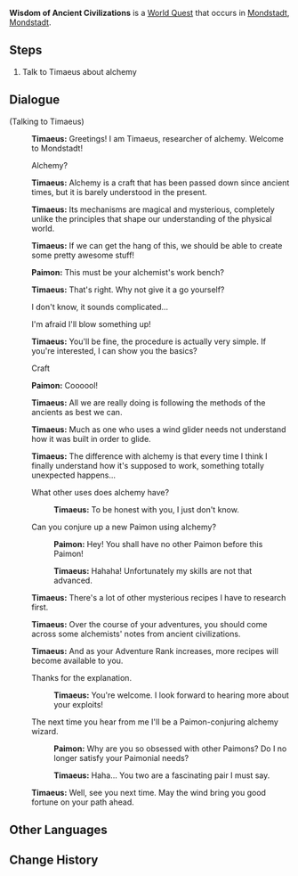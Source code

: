 {{Quest Infobox
|id            = 20506
|type          = World
|region        = Mondstadt
|area          = Starfell Valley
|summary       = 
|requirement   = Reach [[Adventure Rank]] 15
|startLocation = [[City of Mondstadt|Mondstadt]], [[Mondstadt]]
|characters    = Paimon; Timaeus; Traveler
|voiced        = yes
}}
'''Wisdom of Ancient Civilizations''' is a [[World Quest]] that occurs in [[City of Mondstadt|Mondstadt]], [[Mondstadt]].

==Steps==
#Talk to Timaeus about alchemy

==Dialogue==
{{Quest Description|It's been heard that Mondstadt's alchemy researcher [[Timaeus]] is trying to popularize the art.}}
{{Dialogue start}}
;(Talking to Timaeus)
:{{A|vo tips alchemy timaeus 01.ogg}} '''Timaeus:''' Greetings! I am Timaeus, researcher of alchemy. Welcome to Mondstadt!
:{{DIcon}} Alchemy?
:{{A|vo tips alchemy timaeus 02.ogg}} '''Timaeus:''' Alchemy is a craft that has been passed down since ancient times, but it is barely understood in the present.
:{{A|vo tips alchemy timaeus 03.ogg}} '''Timaeus:''' Its mechanisms are magical and mysterious, completely unlike the principles that shape our understanding of the physical world.
:{{A|vo tips alchemy timaeus 04.ogg}} '''Timaeus:''' If we can get the hang of this, we should be able to create some pretty awesome stuff!
:{{A|vo tips alchemy paimon 01.ogg}} '''Paimon:''' This must be your alchemist's work bench?
:{{A|vo tips alchemy timaeus 05.ogg}} '''Timaeus:''' That's right. Why not give it a go yourself?
:{{DIcon}} I don't know, it sounds complicated...
:{{DIcon}} I'm afraid I'll blow something up!
:{{A|vo tips alchemy timaeus 06.ogg}} '''Timaeus:''' You'll be fine, the procedure is actually very simple. If you're interested, I can show you the basics?
:{{DIcon|Alchemy}} Craft
:{{A|vo tips alchemy paimon 02.ogg}} '''Paimon:''' Coooool!
:{{A|vo tips alchemy timaeus 07.ogg}} '''Timaeus:''' All we are really doing is following the methods of the ancients as best we can.
:{{A|vo tips alchemy timaeus 08.ogg}} '''Timaeus:''' Much as one who uses a wind glider needs not understand how it was built in order to glide.
:{{A|vo tips alchemy timaeus 09.ogg}} '''Timaeus:''' The difference with alchemy is that every time I think I finally understand how it's supposed to work, something totally unexpected happens...
:{{DIcon}} What other uses does alchemy have?
::{{A|vo tips alchemy timaeus 10a.ogg}} '''Timaeus:''' To be honest with you, I just don't know.
:{{DIcon}} Can you conjure up a new Paimon using alchemy?
::{{A|vo tips alchemy paimon 03b.ogg}} '''Paimon:''' Hey! You shall have no other Paimon before this Paimon!
::{{A|vo tips alchemy timaeus 10b.ogg}} '''Timaeus:''' Hahaha! Unfortunately my skills are not that advanced.
:{{A|vo tips alchemy timaeus 11.ogg}} '''Timaeus:''' There's a lot of other mysterious recipes I have to research first.
:{{A|vo tips alchemy timaeus 12.ogg}} '''Timaeus:''' Over the course of your adventures, you should come across some alchemists' notes from ancient civilizations.
:{{A|vo tips alchemy timaeus 13.ogg}} '''Timaeus:''' And as your Adventure Rank increases, more recipes will become available to you.
:{{DIcon}} Thanks for the explanation.
::{{A|vo tips alchemy timaeus 14a.ogg}} '''Timaeus:''' You're welcome. I look forward to hearing more about your exploits!
:{{DIcon}} The next time you hear from me I'll be a Paimon-conjuring alchemy wizard.
::{{A|vo tips alchemy paimon 04b.ogg}} '''Paimon:''' Why are you so obsessed with other Paimons? Do I no longer satisfy your Paimonial needs?
::{{A|vo tips alchemy timaeus 14b.ogg}} '''Timaeus:''' Haha... You two are a fascinating pair I must say.
:{{A|vo tips alchemy timaeus 15.ogg}} '''Timaeus:''' Well, see you next time. May the wind bring you good fortune on your path ahead.
{{Dialogue end}}

==Other Languages==
{{Other Languages|
|en      = Wisdom of Ancient Civilizations
|zhs     = 古代文明的智慧
|zhs_rm  = Gǔdài Wénmíng de Zhìhuì
|zht     = 古代文明的智慧
|zht_rm  = Gǔdài Wénmíng de Zhìhuì
|zh_tl   = Wisdom of Ancient Civilizations
|ja      = 古代文明の知恵
|ja_rm   = Kodai Bunmei no Chie
|ja_tl   = Wisdom of Ancient Civilisations
|ko      = 고대 문명의 지혜
|ko_rm   = 
|ko_tl   = 
|es      = Sabiduría de civilizaciones antiguas
|es_tl   = 
|fr      = Sagesse des civilisations antiques
|fr_tl   = Wisdom of Ancient Civilizations
|ru      = Мудрость древних цивилизаций
|ru_tl   = 
|th      = ภูมิปัญญาของอารยธรรมโบราณ
|th_rm   = 
|th_tl   = 
|vi      = Trí Tuệ Của Nền Văn Minh Cổ Đại
|vi_tl   = 
|de      = Das Wissen einer alten Zivilisation
|de_tl   = The Knowledge of An Old Civilization
|id      = Kebijaksanaan Peradaban Kuno
|id_tl   = Wisdom of the Ancient Civilizations
|pt      = Sabedoria das Civilizações Antigas
|pt_tl   = Wisdom of the Ancient Civilizations
}}

==Change History==
{{Change History|1.0}}